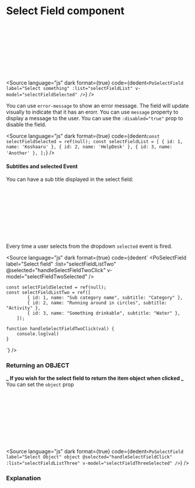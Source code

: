 # Select Field component




<Meta of={PoSelectFieldStories} />

<div className="po-grid po-grid-cols-2 po-gap-5 po-bg-white po-p-5">
	<Story of={PoSelectFieldStories.SelectField} />
	<br />
	<br />
	<br />
	<br />
	<br />
	<br />
	<br />
	&nbsp;
</div>

<Source
	language="js"
	dark
	format={true}
	code={dedent`
    <PoSelectField
        label="Select something"
        :list="selectFieldList"
        v-model="selectFieldSelected"
    />
  `}
/>

You can use `error-message` to show an error message. The field will update visually to indicate that it has an erorr. You can use `message` property to display a message to the user.
You can use the `:disabled="true"` prop to disable the field.

<Source
	language="js"
	dark
	format={true}
	code={dedent`
    const selectFieldSelected = ref(null);
    const selectFieldList = [
        { id: 1, name: 'Koshaaru' },
        { id: 2, name: 'HelpDesk' },
        { id: 3, name: 'Another' },
    ];
  `}
/>

#### Subtitles and selected Event

You can have a sub title displayed in the select field:

<div className="po-grid po-grid-cols-2 po-gap-5 po-bg-white po-p-5">
	<Story of={PoSelectFieldStories.SelectFieldTwo} />
	<br />
	<br />
	<br />
	<br />
	<br />
	<br />
	<br />
	&nbsp;
</div>

Every time a user selects from the dropdown `selected` event is fired.

<Source
	language="js"
	dark
	format={true}
	code={dedent`
	<PoSelectField
			label="Select field"
			:list="selectFieldListTwo"
			@selected="handleSelectFieldTwoClick"
			v-model="selectFieldTwoSelected"
		/>
		
    const selectFieldSelected = ref(null);
    const selectFieldListTwo = ref([
			{ id: 1, name: "Sub category name", subtitle: "Category" },
			{ id: 2, name: "Running around in circles", subtitle: "Activity" },
			{ id: 3, name: "Something drinkable", subtitle: "Water" },
		]);

    function handleSelectFieldTwoClick(val) {
    	console.log(val)
    }

`}
/>

### Returning an OBJECT

**_ If you wish for the select field to return the item object when clicked _**
You can set the `object` prop

<div className="po-grid po-grid-cols-2 po-gap-5 po-bg-white po-p-5">
	<Story of={PoSelectFieldStories.SelectFieldThree} />
	<br />
	<br />
	<br />
	<br />
	<br />
	<br />
	<br />
	&nbsp;
</div>

<Source
	language="js"
	dark
	format={true}
	code={dedent`
		<PoSelectField
			label="Select Object"
			object
			@selected="handleSelectFieldClick"
			:list="selectFieldListThree"
			v-model="selectFieldThreeSelected"
		/>
`}
/>

### Explanation

<ArgTypes of={PoSelectFieldStories} />
